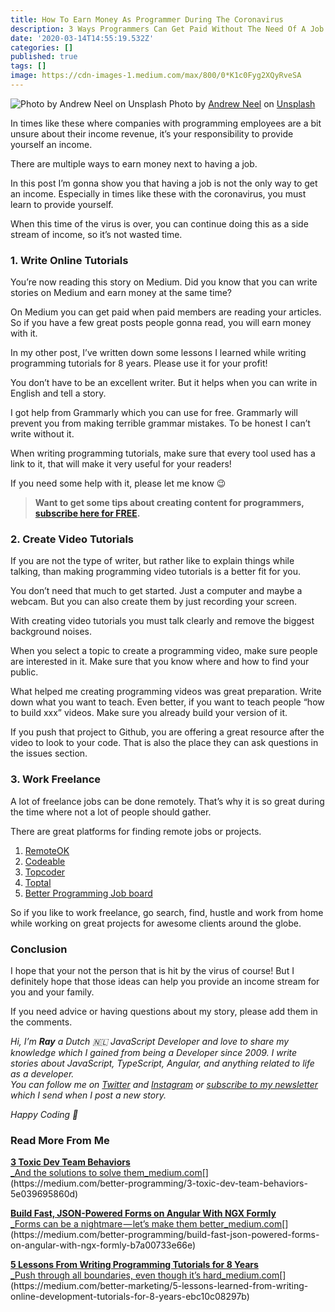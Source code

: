 ```yaml
---
title: How To Earn Money As Programmer During The Coronavirus
description: 3 Ways Programmers Can Get Paid Without The Need Of A Job
date: '2020-03-14T14:55:19.532Z'
categories: []
published: true
tags: []
image: https://cdn-images-1.medium.com/max/800/0*K1c0Fyg2XQyRveSA
---
```


![Photo by [Andrew Neel](https://unsplash.com/@andrewtneel?utm_source=medium&utm_medium=referral) on [Unsplash](https://unsplash.com?utm_source=medium&utm_medium=referral)]()
Photo by [Andrew Neel](https://unsplash.com/@andrewtneel?utm_source=medium&utm_medium=referral) on [Unsplash](https://unsplash.com?utm_source=medium&utm_medium=referral)

In times like these where companies with programming employees are a bit unsure about their income revenue, it’s your responsibility to provide yourself an income.

There are multiple ways to earn money next to having a job.

In this post I’m gonna show you that having a job is not the only way to get an income. Especially in times like these with the coronavirus, you must learn to provide yourself.

When this time of the virus is over, you can continue doing this as a side stream of income, so it’s not wasted time.

### 1\. Write Online Tutorials

You’re now reading this story on Medium. Did you know that you can write stories on Medium and earn money at the same time?

On Medium you can get paid when paid members are reading your articles. So if you have a few great posts people gonna read, you will earn money with it.

In my other post, I’ve written down some lessons I learned while writing programming tutorials for 8 years. Please use it for your profit!

You don’t have to be an excellent writer. But it helps when you can write in English and tell a story.

I got help from Grammarly which you can use for free. Grammarly will prevent you from making terrible grammar mistakes. To be honest I can’t write without it.

When writing programming tutorials, make sure that every tool used has a link to it, that will make it very useful for your readers!

If you need some help with it, please let me know 😉

> **Want to get some tips about creating content for programmers,** [**subscribe here for FREE**](https://mailchi.mp/239d4f7b0d9d/programming-content-creator)**.**

### 2\. Create Video Tutorials

If you are not the type of writer, but rather like to explain things while talking, than making programming video tutorials is a better fit for you.

You don’t need that much to get started. Just a computer and maybe a webcam. But you can also create them by just recording your screen.

With creating video tutorials you must talk clearly and remove the biggest background noises.

When you select a topic to create a programming video, make sure people are interested in it. Make sure that you know where and how to find your public.

What helped me creating programming videos was great preparation. Write down what you want to teach. Even better, if you want to teach people “how to build xxx” videos. Make sure you already build your version of it.

If you push that project to Github, you are offering a great resource after the video to look to your code. That is also the place they can ask questions in the issues section.

### 3\. Work Freelance

A lot of freelance jobs can be done remotely. That’s why it is so great during the time where not a lot of people should gather.

There are great platforms for finding remote jobs or projects.

1.  [RemoteOK](https://remoteok.io/remote-developer-jobs)
2.  [Codeable](https://codeable.io/)
3.  [Topcoder](https://www.topcoder.com/)
4.  [Toptal](https://www.toptal.com/)
5.  [Better Programming Job board](https://medium.com/better-programming/the-better-programming-job-board-42997eafc773)

So if you like to work freelance, go search, find, hustle and work from home while working on great projects for awesome clients around the globe.

### Conclusion

I hope that your not the person that is hit by the virus of course! But I definitely hope that those ideas can help you provide an income stream for you and your family.

If you need advice or having questions about my story, please add them in the comments.

_Hi, I’m_ **_Ray_** _a Dutch 🇳🇱 JavaScript Developer and love to share my knowledge which I gained from being a Developer since 2009. I write stories about JavaScript, TypeScript, Angular, and anything related to life as a developer.  
You can follow me on_ [_Twitter_](https://twitter.com/devbyrayray) _and_ [_Instagram_](https://www.instagram.com/devbyrayray/) _or_ [_subscribe to my newsletter_](https://buttondown.email/devbyrayray) _which I send when I post a new story._

_Happy Coding 🚀_

### Read More From Me

[**3 Toxic Dev Team Behaviors**  
_And the solutions to solve them_medium.com](https://medium.com/better-programming/3-toxic-dev-team-behaviors-5e039695860d "https://medium.com/better-programming/3-toxic-dev-team-behaviors-5e039695860d")[](https://medium.com/better-programming/3-toxic-dev-team-behaviors-5e039695860d)

[**Build Fast, JSON-Powered Forms on Angular With NGX Formly**  
_Forms can be a nightmare — let’s make them better_medium.com](https://medium.com/better-programming/build-fast-json-powered-forms-on-angular-with-ngx-formly-b7a00733e66e "https://medium.com/better-programming/build-fast-json-powered-forms-on-angular-with-ngx-formly-b7a00733e66e")[](https://medium.com/better-programming/build-fast-json-powered-forms-on-angular-with-ngx-formly-b7a00733e66e)

[**5 Lessons From Writing Programming Tutorials for 8 Years**  
_Push through all boundaries, even though it’s hard_medium.com](https://medium.com/better-marketing/5-lessons-learned-from-writing-online-development-tutorials-for-8-years-ebc10c08297b "https://medium.com/better-marketing/5-lessons-learned-from-writing-online-development-tutorials-for-8-years-ebc10c08297b")[](https://medium.com/better-marketing/5-lessons-learned-from-writing-online-development-tutorials-for-8-years-ebc10c08297b)